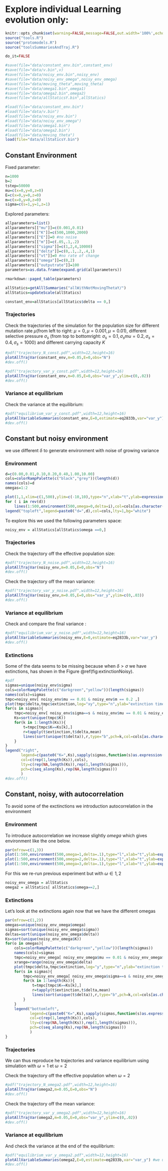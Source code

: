 
# Explore individual Learning evolution only: 

```r
knitr::opts_chunk$set(warning=FALSE,message=FALSE,out.width='100%',echo=TRUE)
source("tools.R")
source("protomodels.R")
source("toolsSummariesAndTraj.R")

do_it=FALSE

#save(file="data/constant_env.bin",constant_env)
#save(file="data/v.bin",v)
#save(file="data/noisy_env.bin",noisy_env)
#save(file="data/noisy_env_omega",noisy_env_omega)
#save(file="data/moving_theta",moving_theta)
#save(file="data/omega1.bin",omega1)
#save(file="data/omega2.bin",omega2)
#save(file="data/allStaticsY.bin",allStatics)

#load(file="data/constant_env.bin")
#load(file="data/v.bin")
#load(file="data/noisy_env.bin")
#load(file="data/noisy_env_omega")
#load(file="data/omega1.bin")
#load(file="data/omega2.bin")
#load(file="data/moving_theta")
load(file="data/allStaticsY.bin")

```


## Constant Environment

Fixed parameter:
```r
n=1000
b=2
tstep=50000
mu=c(x=0,y=0,z=0)
E=c(x=0,y=0,z=0)
m=c(x=0,y=0,z=0)
sigma=c(s=1,y=1,z=1)
```
Explored parameters:
```r
allparameters=list()
allparameters[["mu"]]=c(0.001,0.01)
allparameters[["K"]]=c(500,1000,2000)
allparameters[["E"]]=0 #no noise
allparameters[["m"]]=c(.05,.1,.2)
allparameters[["sigma"]]=c(1,2,4,10000)
allparameters[["delta"]]=c(0,.1,.2,.4,1)
allparameters[["vt"]]=0 #no rate of change
allparameters[["omega"]]=c(0,2)
allparameters[["outputrate"]]=100
parameters=as.data.frame(expand.grid(allparameters))
```

```r
rmarkdown::paged_table(parameters)
```




```r
allStatics=getAlllSummaries("allWithNotMovingThetaY/")
allStatics=updateScale(allStatics)
```

```r
constant_env=allStatics[allStatics$delta == 0,] 
```



### Trajectories

Check the trajectories of the simulation for the population size for different mutation rate $\mu$(from left to right: $\mu = 0, \mu = 0.001,\mu=0.01$), different selective pressure $\sigma_s$ (from top to bottomright: $\sigma_s = 0.1, \sigma_smu = 0.2,\sigma_s=0.4,\sigma_s=1000$) and  different carrying capacity $K$ 


```r
#pdf("trajectory_N_const.pdf",width=12,height=16)
plotAllTrajVar(constant_env,m=0.05,E=0,obs="N")
#dev.off()
```
```r
#pdf("trajectory_var_y_const.pdf",width=12,height=16)
plotAllTrajVar(constant_env,m=0.05,E=0,obs="var_y",ylim=c(0,.02))
#dev.off()
```

### Variance at equilibrium

Check the variance at the equilibrium:

```r
#pdf("equilibrium_var_y_const.pdf",width=12,height=16)
plotAllVariableSummaries(constant_env,E=0,estimate=eq2833b,var="var_y") #we use only simulations without noise
#dev.off()
```



## Constant but noisy environment
we use different  $\delta$  to generate environment with noise of growing variance

### Environment

```r
d=c(0.00,0.01,0.10,0.20,0.40,1.00,10.00)
cols=colorRampPalette(c("black","grey"))(length(d))
names(cols)=d
omegas=1:2

plot(1,1,xlim=c(1,500),ylim=c(-10,10),type="n",xlab="t",ylab=expression(theta[t]))
for ( i in rev(d))
    lines(1:500,environment(500,omega=0,delta=i),col=cols[as.character(i)])
legend("topleft",legend=paste0("d=",d),col=cols,lty=1,bg="white")
```

To explore this we used the following parameters space:


```r
noisy_env = allStatics[allStatics$omega ==0,]
```


### Trajectories 

Check the trajectory off  the effective population size:
```r
#pdf("trajectory_N_noise.pdf",width=12,height=16)
plotAllTrajVar(noisy_env,m=0.05,E=0,obs="N")
#dev.off()
```

Check the trajectory off the mean variance:
```r
#pdf("trajectory_var_y_noise.pdf",width=12,height=16)
plotAllTrajVar(noisy_env,m=0.05,E=0,obs="var_y",ylim=c(0,.03))
#dev.off()
```

### Variance at equilibrium

Check and compare the final variance :

```r
#pdf("equilibrium_var_y_noise.pdf",width=12,height=16)
plotAllVariableSummaries(noisy_env,E=0,estimate=eq2833b,var="var_y") 
#dev.off()
```



### Extinctions
Some of the data seems to be missing because when $\delta>\sigma$  we have extinctions, has shown in the Figure \@ref(fig:extinctionNoisy). 


```r
#pdf
sigmas=unique(noisy_env$sigma)
cols=colorRampPalette(c("darkgreen","yellow"))(length(sigmas))
names(cols)=sigmas
tmpc=noisy_env[ noisy_env$mu == 0.01 & noisy_env$m == 0.2 ,]
plot(tmpc$delta,tmpc$extinction,log="xy",type="n",ylab="extinction time",xlab=expression(delta),main=bquote(mu == 0.01 ~ omega == 0))
for(s in sigmas){
    tmpc=noisy_env[ noisy_env$sigma==s & noisy_env$mu == 0.01 & noisy_env$m == 0.2 ,]
    Ks=sort(unique(tmpc$K))
    for(k in 1:length(Ks)){
        t=tmpc[tmpc$K==Ks[k],]
        r=tapply(t$extinction,t$delta,mean)
        lines(sort(unique(t$delta)),r,type="b",pch=k,col=cols[as.character(s)])
    }
}
legend("right",
       legend=c(paste0("K=",Ks),sapply(sigmas,function(s)as.expression(bquote(sigma==.(s))))),
       col=c(rep(1,length(Ks)),cols),
       lty=c(rep(NA,length(Ks)),rep(1,length(sigmas))),
       pch=c(seq_along(Ks),rep(NA,length(sigmas)))
       )
#dev.off()
```


## Constant, noisy, with autocorrelation

To avoid some of the exctinctions we introduction autocorrelation in the environment


### Environment
To introduce autocorrelation we increase slightly $omega$ which gives environment like the one below.


```r
par(mfrow=c(1,3))
plot(1:500,environment(500,omega=1,delta=.1),type="l",xlab="t",ylab=expression(theta[t]),main=expression(omega==1))
plot(1:500,environment(500,omega=2,delta=.1),type="l",xlab="t",ylab=expression(theta[t]),main=expression(omega==2))
plot(1:500,environment(500,omega=3,delta=.1),type="l",xlab="t",ylab=expression(theta[t]),main=expression(omega==4))
```


For this we re-run previous experiment but with $\omega \in {1,2}$

```r
noisy_env_omega = allStatics
omega2 = allStatics[ allStatics$omega==2,]
```


### Extinctions

Let's look at the extinctions again now that we have the different omegas


```r
par(mfrow=c(1,2))
omegas=unique(noisy_env_omega$omega)
sigmas=sort(unique(noisy_env_omega$sigma))
deltas=sort(unique(noisy_env_omega$delta))
Ks=sort(unique(noisy_env_omega$K))
for(o in omegas){
    cols=colorRampPalette(c("darkgreen","yellow"))(length(sigmas))
    names(cols)=sigmas
    tmpc=noisy_env_omega[ noisy_env_omega$mu == 0.01 & noisy_env_omega$omega == o & noisy_env_omega$m == 0.2 ,]
    xrange=range(noisy_env_omega$delta)
    plot(tmpc$delta,tmpc$extinction,log="y",type="n",ylab="extinction time",xlab=expression(delta),main=bquote(mu == 0.01 ~ omega == .(o)),xlim=xrange)
    for(s in sigmas){
        tmpc=noisy_env_omega[ noisy_env_omega$sigma==s & noisy_env_omega$mu == 0.01 & noisy_env_omega$m == 0.2 & noisy_env_omega$omega == o,]
        for(k in 1:length(Ks)){
            t=tmpc[tmpc$K==Ks[k],]
            r=tapply(t$extinction,t$delta,mean)
            lines(sort(unique(t$delta)),r,type="b",pch=k,col=cols[as.character(s)])
        }
    }
    legend("bottomleft",
           legend=c(paste0("K=",Ks),sapply(sigmas,function(s)as.expression(bquote(sigma==.(s))))),
           col=c(rep(1,length(Ks)),cols),
           lty=c(rep(NA,length(Ks)),rep(1,length(sigmas))),
           pch=c(seq_along(Ks),rep(NA,length(sigmas)))
           )
}
```

### Trajectories 

We can thus reproduce he trajectories and variance equilibrium using simulation with $\omega=1$ et $\omega=2$


Check the trajectory off the effective population when $\omega = 2$
```r
#pdf("trajectory_N_omega2.pdf",width=12,height=16)
plotAllTrajVar(omega2,m=0.05,E=0,obs="N")
#dev.off()
```

Check the trajectory off the mean variance:
```r
#pdf("trajectory_var_y_omega2.pdf",width=12,height=16)
plotAllTrajVar(omega2,m=0.05,E=0,obs="var_y",ylim=c(0,.02))
#dev.off()
```

### Variance at equilibrium

And check the variance at the end of the equilibrium:

```r
#pdf("equilibrium_var_y_omega2.pdf",width=12,height=16)
plotAllVariableSummaries(omega2,E=0,estimate=eq2833b,var="var_y") #we use only simulations without noise
#dev.off()
```

